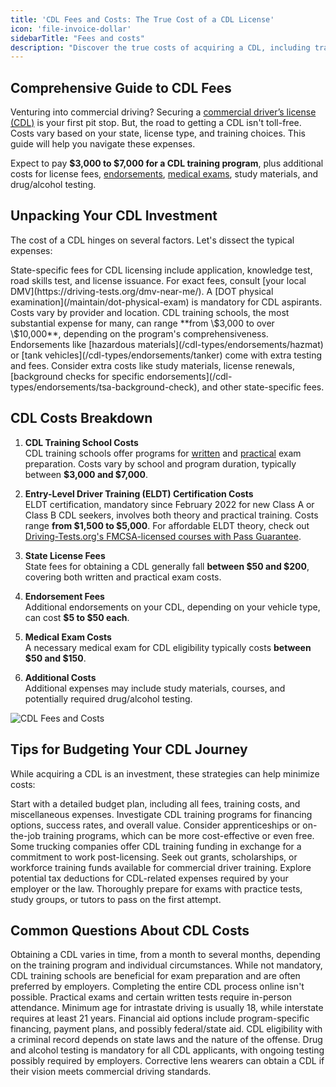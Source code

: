 ```yaml
---
title: 'CDL Fees and Costs: The True Cost of a CDL License'
icon: 'file-invoice-dollar'
sidebarTitle: "Fees and costs"
description: "Discover the true costs of acquiring a CDL, including training fees, testing charges, and more. Plan your budget effectively for a career in commercial driving."
---
```


## Comprehensive Guide to CDL Fees
Venturing into commercial driving? Securing a [commercial driver’s license (CDL)](/cdl-definition) is your first pit stop. But, the road to getting a CDL isn't toll-free. Costs vary based on your state, license type, and training choices. This guide will help you navigate these expenses.

<Tip>Expect to pay **\$3,000 to \$7,000 for a CDL training program**, plus additional costs for license fees, [endorsements](/cdl-types/endorsements/introduction), [medical exams](/maintain/medical-exams), study materials, and drug/alcohol testing.</Tip>

## Unpacking Your CDL Investment

The cost of a CDL hinges on several factors. Let's dissect the typical expenses:

<AccordionGroup>

<Accordion title="Licensing Fees">
State-specific fees for CDL licensing include application, knowledge test, road skills test, and license issuance. For exact fees, consult [your local DMV](https://driving-tests.org/dmv-near-me/).
</Accordion>

<Accordion title="Medical Examination Costs">
A [DOT physical examination](/maintain/dot-physical-exam) is mandatory for CDL aspirants. Costs vary by provider and location.
</Accordion>

<Accordion title="CDL Training School Costs">
CDL training schools, the most substantial expense for many, can range **from \$3,000 to over \$10,000**, depending on the program's comprehensiveness.
</Accordion>

<Accordion title="Additional Endorsement Costs">
Endorsements like [hazardous materials](/cdl-types/endorsements/hazmat) or [tank vehicles](/cdl-types/endorsements/tanker) come with extra testing and fees.
</Accordion>

<Accordion title="Miscellaneous Expenses">
Consider extra costs like study materials, license renewals, [background checks for specific endorsements](/cdl-types/endorsements/tsa-background-check), and other state-specific fees.
</Accordion>

</AccordionGroup>

## CDL Costs Breakdown

1. **CDL Training School Costs**  
   CDL training schools offer programs for [written](/essentials/written-tests/overview) and [practical](/essentials/skills-test) exam preparation. Costs vary by school and program duration, typically between **\$3,000 and \$7,000**.

2. **Entry-Level Driver Training (ELDT) Certification Costs**  
   ELDT certification, mandatory since February 2022 for new Class A or Class B CDL seekers, involves both theory and practical training. Costs range **from \$1,500 to \$5,000**. For affordable ELDT theory, check out [Driving-Tests.org's FMCSA-licensed courses with Pass Guarantee](https://driving-tests.org/cdl-premium/).

3. **State License Fees**  
   State fees for obtaining a CDL generally fall **between \$50 and \$200**, covering both written and practical exam costs.

4. **Endorsement Fees**  
   Additional endorsements on your CDL, depending on your vehicle type, can cost **\$5 to \$50 each**.

5. **Medical Exam Costs**  
   A necessary medical exam for CDL eligibility typically costs **between \$50 and \$150**.

6. **Additional Costs**  
   Additional expenses may include study materials, courses, and potentially required drug/alcohol testing.

<Frame>
  <img src="https://driving-tests.org/wp-content/uploads/2023/02/cdl-license-how-much-cost.jpg" alt="CDL Fees and Costs"/>
</Frame>

## Tips for Budgeting Your CDL Journey

While acquiring a CDL is an investment, these strategies can help minimize costs:

<AccordionGroup>

<Accordion title="Budget Planning">
Start with a detailed budget plan, including all fees, training costs, and miscellaneous expenses.
</Accordion>

<Accordion title="CDL Training Program Research">
Investigate CDL training programs for financing options, success rates, and overall value.
</Accordion>

<Accordion title="Alternative Training Options">
Consider apprenticeships or on-the-job training programs, which can be more cost-effective or even free.
</Accordion>

<Accordion title="Employer Assistance">
Some trucking companies offer CDL training funding in exchange for a commitment to work post-licensing.
</Accordion>

<Accordion title="Grants and Scholarships">
Seek out grants, scholarships, or workforce training funds available for commercial driver training.
</Accordion>

<Accordion title="Tax Deductions">
Explore potential tax deductions for CDL-related expenses required by your employer or the law.
</Accordion>

<Accordion title="Exam Preparation">
Thoroughly prepare for exams with practice tests, study groups, or tutors to pass on the first attempt.
</Accordion>

</AccordionGroup>

## Common Questions About CDL Costs

<AccordionGroup>
  <Accordion title="CDL Acquisition Timeline">
    Obtaining a CDL varies in time, from a month to several months, depending on the training program and individual circumstances.
  </Accordion>

  <Accordion title="Necessity of CDL Training School">
    While not mandatory, CDL training schools are beneficial for exam preparation and are often preferred by employers.
  </Accordion>

  <Accordion title="Online CDL Process">
    Completing the entire CDL process online isn't possible. Practical exams and certain written tests require in-person attendance.
  </Accordion>

  <Accordion title="CDL Age Requirements">
    Minimum age for intrastate driving is usually 18, while interstate requires at least 21 years.
  </Accordion>

  <Accordion title="Financial Aid for CDL Training">
    Financial aid options include program-specific financing, payment plans, and possibly federal/state aid.
  </Accordion>

  <Accordion title="CDL Eligibility with Criminal Record">
    CDL eligibility with a criminal record depends on state laws and the nature of the offense.
  </Accordion>

  <Accordion title="Drug Test for CDL">
    Drug and alcohol testing is mandatory for all CDL applicants, with ongoing testing possibly required by employers.
  </Accordion>

  <Accordion title="CDL with Corrective Lenses">
    Corrective lens wearers can obtain a CDL if their vision meets commercial driving standards.
  </Accordion>
</AccordionGroup>



<Snippet file="cdl-premium.mdx" />